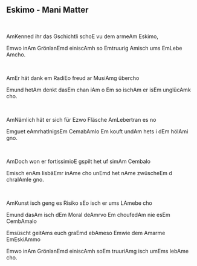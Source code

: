 ## Eskimo - Mani Matter
\
<p class='song show-chords'><span class='chord'>Am</span>Kenned ihr das Gschichtli scho<span class='chord'>E</span> vu dem arme<span class='chord'>Am</span> Eskimo,</p>
<p class='song show-chords'><span class='chord'>Em</span>wo in<span class='chord'>Am</span> Grönlan<span class='chord'>Em</span>d einisc<span class='chord'>Am</span>h so <span class='chord'>Em</span>truurig <span class='chord'>Am</span>isch ums <span class='chord'>Em</span>Lebe <span class='chord'>Am</span>cho.</p>
\
<p class='song show-chords'><span class='chord'>Am</span>Er hät dank em Radi<span class='chord'>E</span>o freud ar Musi<span class='chord'>Am</span>g übercho</p>
<p class='song show-chords'><span class='chord'>Em</span>und het<span class='chord'>Am</span> denkt das<span class='chord'>Em</span> chan i<span class='chord'>Am</span> o  <span class='chord'>Em</span> so isch<span class='chord'>Am</span> er is<span class='chord'>Em</span> unglüc<span class='chord'>Am</span>k cho.</p>
\
<p class='song show-chords'><span class='chord'>Am</span>Nämlich hät er sich für <span class='chord'>E</span>zwo Fläsche <span class='chord'>Am</span>Lebertran es no</p>
<p class='song show-chords'><span class='chord'>Em</span>guet e<span class='chord'>Am</span>rhatlnigs<span class='chord'>Em</span> Cemab<span class='chord'>Am</span>lo   <span class='chord'>Em</span> kouft und<span class='chord'>Am</span> hets i d<span class='chord'>Em</span> höl<span class='chord'>Am</span>i gno.</p>
\
<p class='song show-chords'><span class='chord'>Am</span>Doch won er fortissimio<span class='chord'>E</span> gspilt het uf sim<span class='chord'>Am</span> Cembalo</p>
<p class='song show-chords'><span class='chord'>Em</span>isch en<span class='chord'>Am</span> Iisbä<span class='chord'>Em</span>r in<span class='chord'>Am</span>e cho un<span class='chord'>Em</span>d het n<span class='chord'>Am</span>e zwüsche<span class='chord'>Em</span> d chral<span class='chord'>Am</span>le gno.</p>
\
<p class='song show-chords'><span class='chord'>Am</span>Kunst isch geng es Risiko s<span class='chord'>E</span>o isch er ums L<span class='chord'>Am</span>ebe cho</p>
<p class='song show-chords'><span class='chord'>Em</span>und das<span class='chord'>Am</span> isch d<span class='chord'>Em</span> Moral de<span class='chord'>Am</span>rvo <span class='chord'>Em</span> choufed<span class='chord'>Am</span> nie es<span class='chord'>Em</span> Cemb<span class='chord'>Am</span>alo</p>
<p class='song show-chords'><span class='chord'>Em</span>süscht geit<span class='chord'>Am</span>s euch gra<span class='chord'>Em</span>d eb<span class='chord'>Am</span>eso  <span class='chord'>Em</span>wie dem <span class='chord'>Am</span>arme <span class='chord'>Em</span>Eski<span class='chord'>Am</span>mo</p>
<p class='song show-chords'><span class='chord'>Em</span>wo in<span class='chord'>Am</span> Grönlan<span class='chord'>Em</span>d einisc<span class='chord'>Am</span>h so<span class='chord'>Em</span>  truuri<span class='chord'>Am</span>g isch um<span class='chord'>Em</span>s leb<span class='chord'>Am</span>e cho.</p>
\
\
